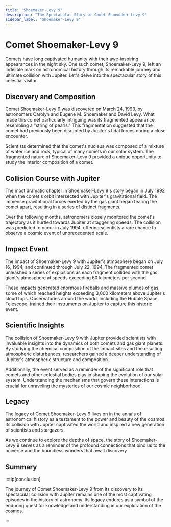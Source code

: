 ```yaml
---
title: "Shoemaker-Levy 9"
description: "The Spectacular Story of Comet Shoemaker-Levy 9"
sidebar_label: "Shoemaker-Levy 9"
---
```



# Comet Shoemaker-Levy 9

Comets have long captivated humanity with their awe-inspiring appearances in the night sky. One such comet, Shoemaker-Levy 9, left an indelible mark on astronomical history through its remarkable journey and ultimate collision with Jupiter. Let's delve into the spectacular story of this celestial visitor.

## Discovery and Composition

Comet Shoemaker-Levy 9 was discovered on March 24, 1993, by astronomers Carolyn and Eugene M. Shoemaker and David Levy. What made this comet particularly intriguing was its fragmented appearance, resembling a "string of pearls." This fragmentation suggested that the comet had previously been disrupted by Jupiter's tidal forces during a close encounter.

Scientists determined that the comet's nucleus was composed of a mixture of water ice and rock, typical of many comets in our solar system. The fragmented nature of Shoemaker-Levy 9 provided a unique opportunity to study the interior composition of a comet.

## Collision Course with Jupiter

The most dramatic chapter in Shoemaker-Levy 9's story began in July 1992 when the comet's orbit intersected with Jupiter's gravitational field. The immense gravitational forces exerted by the gas giant began tearing the comet apart, resulting in a series of distinct fragments.

Over the following months, astronomers closely monitored the comet's trajectory as it hurtled towards Jupiter at staggering speeds. The collision was predicted to occur in July 1994, offering scientists a rare chance to observe a cosmic event of unprecedented scale.

## Impact Event

The impact of Shoemaker-Levy 9 with Jupiter's atmosphere began on July 16, 1994, and continued through July 22, 1994. The fragmented comet unleashed a series of explosions as each fragment collided with the gas giant's atmosphere at speeds exceeding 60 kilometers per second.

These impacts generated enormous fireballs and massive plumes of gas, some of which reached heights exceeding 3,000 kilometers above Jupiter's cloud tops. Observatories around the world, including the Hubble Space Telescope, trained their instruments on Jupiter to capture this historic event.

## Scientific Insights

The collision of Shoemaker-Levy 9 with Jupiter provided scientists with invaluable insights into the dynamics of both comets and gas giant planets. By studying the chemical composition of the impact sites and the resulting atmospheric disturbances, researchers gained a deeper understanding of Jupiter's atmospheric structure and composition.

Additionally, the event served as a reminder of the significant role that comets and other celestial bodies play in shaping the evolution of our solar system. Understanding the mechanisms that govern these interactions is crucial for unraveling the mysteries of our cosmic neighborhood.

## Legacy

The legacy of Comet Shoemaker-Levy 9 lives on in the annals of astronomical history as a testament to the power and beauty of the cosmos. Its collision with Jupiter captivated the world and inspired a new generation of scientists and stargazers.

As we continue to explore the depths of space, the story of Shoemaker-Levy 9 serves as a reminder of the profound connections that bind us to the universe and the boundless wonders that await discovery

## Summary

:::tip[conclusion]

The journey of Comet Shoemaker-Levy 9 from its discovery to its spectacular collision with Jupiter remains one of the most captivating episodes in the history of astronomy. Its legacy endures as a symbol of the enduring quest for knowledge and understanding in our exploration of the cosmos.

:::